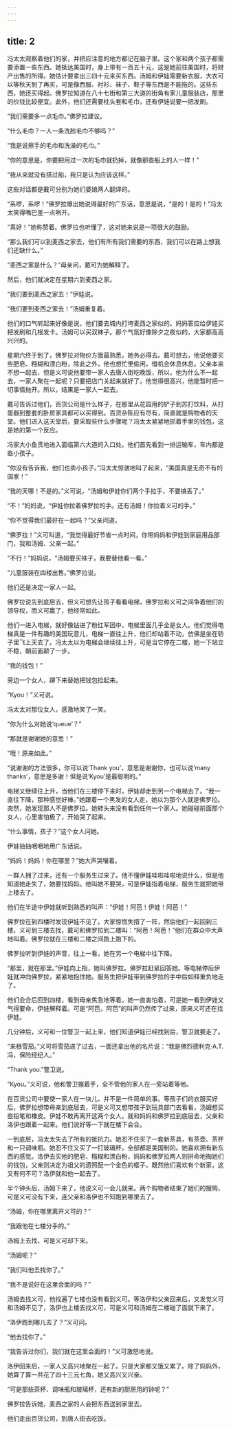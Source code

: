```yaml
---
---
---
```

title: 2
---



冯太太观察着他们的家，并把应注意的地方都记在脑子里。这个家和两个孩子都需要添置一些东西。她抵达美国时，身上带有一百五十元，这是她前往美国时，将财产出售的所得。她估计要拿出三四十元来买东西。汤姆和伊娃需要新衣服，大衣可以等秋天到了再买，可是像西服、衬衫、袜子、鞋子等东西是不能拖的。这些东西，她还买得起。佛罗拉知道在八十七街和第三大道的街角有家儿童服装店，那里的价钱比较便宜。此外，他们还需要枕头套和毛巾，还有伊娃说要一把发刷。

“我们需要多一点毛巾。”佛罗拉建议。

“什么毛巾？一人一条洗脸毛巾不够吗？”

“我是说擦手的毛巾和洗澡的毛巾。”

“你的意思是，你要把用过一次的毛巾就扔掉，就像那些船上的人一样！”

“我从来就没有搭过船，我只是认为应该这样。”

这些对话都是戴可分别为她们婆媳两人翻译的。

“系啰，系啰！”佛罗拉爆出她说得最好的广东话，意思是说，“是的！是的！”冯太太笑得嘴巴差一点咧开。

“真好！”她称赞着。佛罗拉也听懂了，这对她来说是一项很大的鼓励。

“那么我们可以到麦西之家去，他们有所有我们需要的东西，我们可以在路上想我们还缺什么。”

“麦西之家是什么？”母亲问，戴可为她解释了。

然后，他们就决定在星期六到麦西之家。

“我们要到麦西之家去！”伊娃说。

“我们要到麦西之家去！”汤姆重复着。

他们的口气听起来好像是说，他们要去城内打垮麦西之家似的。妈妈答应给伊娃买把发刷和几根发卡。汤姆可以买双袜子。那个气氛好像除夕之夜似的，大家都高高兴兴的。

星期六终于到了，佛罗拉对物价方面最熟悉，她务必得去。戴可想去，他说他要买些肥皂、糨糊和漂白粉，除此之外，他也想忙里偷闲，借机会休息休息。父亲本来不想一起去，但是义可说他要带一家人去唐人街吃晚饭，所以，他为什么不一起去，一家人聚在一起呢？只要把店门关起来就好了。他觉得很高兴，他能暂时把一切事情抛开。所以，结果是一家人一起去。

戴可告诉过他们，百货公司是什么样子，在那里从花园用的铲子到苏打饮料，从打蛋器到整套的卧房家具都可以买得到。百货杂陈应有尽有，简直就是购物者的天堂。他们进入这天堂后，要采取些什么步骤呢？冯太太紧紧地抓着手里的钱包，这是她的第一个反应。

冯家大小鱼贯地进入面临第六大道的入口处。他们首先看到一排运输车，车内都是些小孩子。

“你没有告诉我，他们也卖小孩子。”冯太太惊骇地叫了起来，“美国真是无奇不有的国家！”

“我的天哪！不是的。”义可说，“汤姆和伊娃你们两个手拉手，不要搞丢了。”

“不！”妈妈说，“伊娃你拉着佛罗拉的手。还有汤姆！你拉着义可的手。”

“你不觉得我们最好在一起吗？”父亲问道。

“佛罗拉！”义可叫道，“我觉得最好节省一点时间，你带妈妈和伊娃到家庭用品部门，我和汤姆、父亲一起。”

“不行！”妈妈说，“汤姆要买袜子，我要替他看一看。”

“儿童服装在四楼出售。”佛罗拉说。

他们还是决定一家人一起。

佛罗拉说先到底层去，但义可想先让孩子看看电梯，佛罗拉和义可之间争着他们的领导权，而义可赢了，他经常如此。

他们一进入电梯，就好像钻进了粉红军团中，电梯里面几乎全是女人。他们觉得电梯真是一件有趣的美国玩意儿，电梯一直往上升，他们却站着不动，仿佛是坐在轿子里飞上天去了。冯太太以为电梯会继续往上升，可是当它停在二楼，她一下站立不稳，朝前面颠了一步。

“我的钱包！”

旁边一个女人，蹲下来替她把钱包捡起来。

“Kyou！”义可说。

冯太太对那位女人，感激地笑了一笑。

“你为什么对她说‘queue’？”

“那就是谢谢她的意思！”

“哦！原来如此。”

“说谢谢的方法很多，你可以说‘Thank you’，意思是谢谢你，也可以说‘many thanks’，意思是多谢！但是说‘Kyou’是最聪明的。”

电梯又继续往上升，当他们在三楼停下来时，伊娃却走到另一个电梯去了。“我一直往下降，那种感觉好棒。”她跟着一个黑发的女人走，她以为那个人就是佛罗拉。突然，她发现那人不是佛罗拉。她转头来没有看到任何一个家人。她碰碰前面那个女人，心里害怕极了，开始哭了起来。

“什么事情，孩子？”这个女人问她。

伊娃抽抽咽咽地用广东话说。

“妈妈！妈妈！你在哪里？”她大声哭嚷着。

一群人拥了过来，还有一个服务生过来了。他不懂伊娃哇啦哇啦地说什么，但是他知道她走失了，她要找妈妈。他叫她不要哭，可是伊娃指着电梯，服务生就把她带上楼去了。

他们在半途中伊娃就听到熟悉的叫声：“伊娃！阿芭！伊娃！阿芭！”

佛罗拉在到四楼时发现伊娃不见了。大家惊慌失措了一阵，然后他们一起回到三楼，义可到三楼去找，戴可和佛罗拉到二楼叫：“阿芭！阿芭！”他们在群众中大声地叫着。佛罗拉就在三楼和二楼之间跑上跑下的。

佛罗拉听到伊娃的声音，往上一看，她在另一个电梯中往下降。

“那里，就在那里。”伊娃向上指，她叫佛罗拉。佛罗拉赶紧回答她。等电梯停后伊娃就冲向佛罗拉，紧紧地抱住她。服务生把伊娃带到佛罗拉的手中后如释重负地走了。

他们会合后回到四楼，看到母亲焦急地等着。她一直害怕着，可是她一看到伊娃又气得要命，伊娃解释着。可是“阿芭，阿芭”的叫声仍然传了过来，原来义可还在找伊娃。

几分钟后，义可和一位警卫一起上来，他们知道伊娃已经找到后，警卫就要走了。

“来根雪茄。”义可将雪茄递了过去，一面还拿出他的名片说：“我是佛烈德利克·A.T.冯，保险经纪人。”

“Thank you.”警卫说。

“Kyou。”义可说，他和警卫握着手，全不管他的家人在一旁站着等他。

在百货公司中要使一家人在一块儿，并不是一件简单的事。等孩子们的衣服买好后，佛罗拉想带母亲到底层去，可是义可又想带孩子到玩具部门去看看，汤姆想买些铅笔和橡皮。伊娃不敢再离开这两个女人，就和妈妈和佛罗拉到底层去，父亲和洛伊也跟着一起来。他们说好等一下就在楼下会合。

一到底层，冯太太失去了所有的抵抗力。她忍不住买了一套新茶具，有茶壶、茶杯和一只调味瓶。她忍不住又买了一打玻璃杯，全部都是美国制的。她喜欢拥有新东西的感觉。洛伊去买他的肥皂、糨糊和漂白粉，妈妈和佛罗拉两人则拼命地掏她们的钱包，父亲则决定为祖父的遗照配一个金色的框子。既然他们喜欢有个新家，这又有何不可？洛伊就和他一起去了。

半个钟头后，汤姆下来了，他说义可一会儿就来。两个购物者结束了她们的搜购，可是义可没有下来，连父亲和洛伊也不知跑到哪里去了。

“汤姆，你在哪里离开义可的？”

“我跟他在七楼分手的。”

汤姆上去找，可是义可却下来。

“汤姆呢？”

“我们叫他去找你了。”

“我不是说好在这里会面的吗？”

汤姆去找义可，他找遍了七楼也没有看到义可。等洛伊和父亲回来后，又发觉义可和汤姆不见了，洛伊也上楼去找义可，可是义可和汤姆在二楼碰了面就下来了。

“洛伊跑到哪儿去了？”义可问。

“他去找你了。”

“我告诉过你们，我们就在这里会面的！”义可激怒地说。

洛伊回来后，一家人又高兴地聚在一起了。只是大家都又饿又累了。除了妈妈外，她算了算一共花了四十三元七角，她又高兴又兴奋。

“可是那些茶杯、调味瓶和玻璃杯，还有新的厨房用的钟呢？”

佛罗拉告诉她，麦西之家的人会把东西送到家里去。

他们走出百货公司，到唐人街去吃饭。